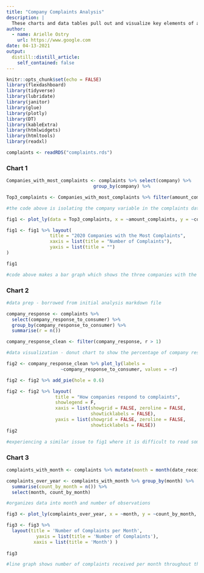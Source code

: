 ```yaml
---
title: "Company Complaints Analysis"
description: |
  These charts and data tables pull out and visualize key elements of a consumer complaints report from 2020. 
author:
  - name: Arielle Ostry
    url: https://www.google.com
date: 04-13-2021
output:
  distill::distill_article:
    self_contained: false
---
```



```r
knitr::opts_chunk$set(echo = FALSE)
library(flexdashboard)
library(tidyverse)
library(lubridate)
library(janitor)
library(glue)
library(plotly)
library(DT)
library(kableExtra)
library(htmlwidgets)
library(htmltools)
library(readxl)

complaints <- readRDS("complaints.rds")
```

### Chart 1

```r
Companies_with_most_complaints <- complaints %>% select(company) %>% 
                                group_by(company) %>%                                                 summarise(amount_complaints = n()) %>%                                 arrange(desc(amount_complaints))

Top3_complaints <- Companies_with_most_complaints %>% filter(amount_complaints>10000)

#the code above is isolating the company variable in the complaints dataset, we will use this simplified dataset to create a chart in plot_ly to visually show the top companies responsible for the complaints

fig1 <- plot_ly(data = Top3_complaints, x = ~amount_complaints, y = ~company, type = 'bar', name = '2020 Companies with the Most Complaints')

fig1 <- fig1 %>% layout(
                title = "2020 Companies with the Most Complaints",
                xaxis = list(title = "Number of Complaints"),
                yaxis = list(title = "")
)

fig1

#code above makes a bar graph which shows the three companies with the most complaints; I had trouble with making the companies themselves readable, but if you hover over the bars they pop up... maybe we could discuss this in class?


```

### Chart 2

```r
#data prep - borrowed from initial analysis markdown file

company_response <- complaints %>% 
  select(company_response_to_consumer) %>% 
  group_by(company_response_to_consumer) %>% 
  summarise(r = n()) 

company_response_clean <- filter(company_response, r > 1)

#data visualization - donut chart to show the percentage of company responses to complaints

fig2 <- company_response_clean %>% plot_ly(labels = 
                    ~company_response_to_consumer, values = ~r)

fig2 <- fig2 %>% add_pie(hole = 0.6)

fig2 <- fig2 %>% layout(
                  title = "How companies respond to complaints",  
                  showlegend = F,
                  xaxis = list(showgrid = FALSE, zeroline = FALSE, 
                               showticklabels = FALSE),
                  yaxis = list(showgrid = FALSE, zeroline = FALSE, 
                               showticklabels = FALSE))
fig2

#experiencing a similar issue to fig1 where it is difficult to read some of the numbers without hovering over... not sure how to fix the situation... perhaps a legend would make more sense?
```
    
### Chart 3

```r
complaints_with_month <- complaints %>% mutate(month = month(date_received))

complaints_over_year <- complaints_with_month %>% group_by(month) %>%
  summarise(count_by_month = n()) %>% 
  select(month, count_by_month)

#organizes data into month and number of observations

fig3 <- plot_ly(complaints_over_year, x = ~month, y = ~count_by_month, type = 'scatter', mode = 'lines')

fig3 <- fig3 %>%  
  layout(title = 'Number of Complaints per Month', 
           yaxis = list(title = 'Number of Complaints'), 
          xaxis = list(title = 'Month') )
                       
fig3

#line graph shows number of complaints received per month throughout the year
```

